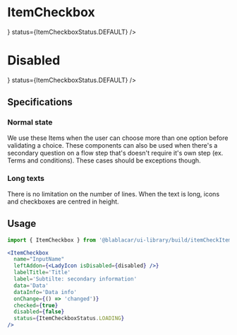 

<Meta title="Items/ItemCheckbox" />

# ItemCheckbox

<Canvas>
  <Story name="Default">
    <FocusVisibleProvider>
      <ItemCheckbox
        name="InputName"
        labelTitle="Label title"
        label="Main information"
        data="Data"
        dataInfo="Data info"
        checked
        disabled={false}
        leftAddon={<LadyIcon isDisabled={false} />}
        status={ItemCheckboxStatus.DEFAULT}
      />
    </FocusVisibleProvider>
  </Story>
</Canvas>

# Disabled

<Canvas>
  <Story name="Disabled">
    <ItemCheckbox
      name="InputName"
      labelTitle="Label title"
      label="Main information"
      data="Data"
      dataInfo="Data info"
      checked
      disabled
      leftAddon={<LadyIcon isDisabled />}
      status={ItemCheckboxStatus.DEFAULT}
    />
  </Story>
</Canvas>

## Specifications

### Normal state

We use these Items when the user can choose more than one option before validating a choice.
These components can also be used when there's a secondary question on a flow step that's doesn't require it's own step (ex. Terms and conditions). These cases should be exceptions though.

### Long texts

There is no limitation on the number of lines. When the text is long, icons and checkboxes are centred in height.

## Usage

```jsx
import { ItemCheckbox } from '@blablacar/ui-library/build/itemCheckItemCheckbox'

<ItemCheckbox
  name="InputName"
  leftAddon={<LadyIcon isDisabled={disabled} />}
  labelTitle='Title'
  label='Subtilte: secondary information'
  data='Data'
  dataInfo='Data info'
  onChange={() => 'changed')}
  checked={true}
  disabled={false}
  status={ItemCheckboxStatus.LOADING}
/>
```

<ArgsTable of={ItemCheckbox} />
